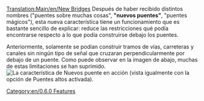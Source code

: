 [[Translation:Main/en/New Bridges]]
{{en/-}}
Después de haber recibido distintos nombres ("puentes sobre muchas cosas", '''"nuevos puentes"''', "puentes mágicos"), esta nueva característica tiene un funcionamiento que es bastante sencillo de explicar: reduce las restricciones qué podía encontrarse respecto a lo que podía construirse debajo los puentes. 

Anteriormente, solamente se podían construir tramos de vías, carreteras y canales sin ningún tipo de señal que cruzaran perpendicularmente por debajo de un puente. Como puede observar en la imagen de abajo, muchas de estas limitaciones se han suprimido.
[[File:en/Bridges2 833.png|frame|center|La característica de Nuevos puente en acción (vista igualmente con la opción de Puentes altos activada).]]

[[Category:en/0.6.0 Features]]